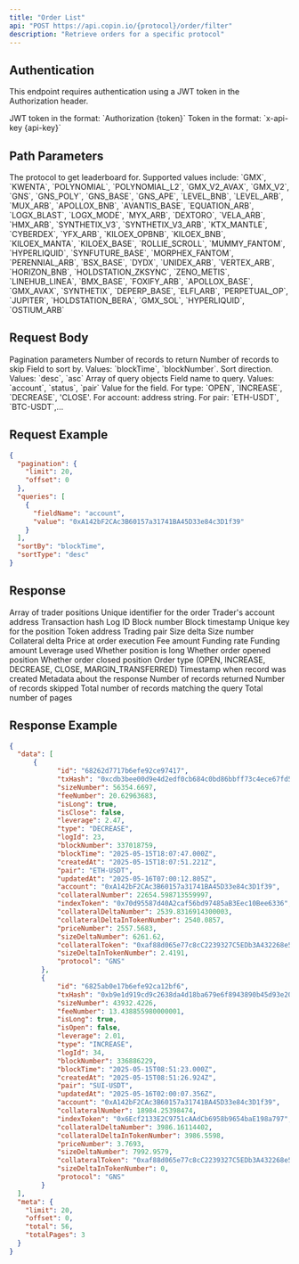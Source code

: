 ```yaml
---
title: "Order List"
api: "POST https://api.copin.io/{protocol}/order/filter"
description: "Retrieve orders for a specific protocol"
---
```

## Authentication
This endpoint requires authentication using a JWT token in the Authorization header.

<ParamField header="Authorization" type="string">
    JWT token in the format: `Authorization {token}`
</ParamField>

<ParamField header="x-api-key" type="string">
    Token in the format: `x-api-key {api-key}`
</ParamField>

## Path Parameters

<ParamField path="protocol" type="string" required>
    The protocol to get leaderboard for. Supported values include: `GMX`,
    `KWENTA`, `POLYNOMIAL`, `POLYNOMIAL_L2`, `GMX_V2_AVAX`, `GMX_V2`, `GNS`,
    `GNS_POLY`, `GNS_BASE`, `GNS_APE`, `LEVEL_BNB`, `LEVEL_ARB`, `MUX_ARB`,
    `APOLLOX_BNB`, `AVANTIS_BASE`, `EQUATION_ARB`, `LOGX_BLAST`, `LOGX_MODE`,
    `MYX_ARB`, `DEXTORO`, `VELA_ARB`, `HMX_ARB`, `SYNTHETIX_V3`,
    `SYNTHETIX_V3_ARB`, `KTX_MANTLE`, `CYBERDEX`, `YFX_ARB`, `KILOEX_OPBNB`,
    `KILOEX_BNB`, `KILOEX_MANTA`, `KILOEX_BASE`, `ROLLIE_SCROLL`, `MUMMY_FANTOM`,
    `HYPERLIQUID`, `SYNFUTURE_BASE`, `MORPHEX_FANTOM`, `PERENNIAL_ARB`,
    `BSX_BASE`, `DYDX`, `UNIDEX_ARB`, `VERTEX_ARB`, `HORIZON_BNB`,
    `HOLDSTATION_ZKSYNC`, `ZENO_METIS`, `LINEHUB_LINEA`, `BMX_BASE`, `FOXIFY_ARB`,
    `APOLLOX_BASE`, `GMX_AVAX`, `SYNTHETIX`, `DEPERP_BASE`, `ELFI_ARB`, `PERPETUAL_OP`,
    `JUPITER`, `HOLDSTATION_BERA`, `GMX_SOL`, `HYPERLIQUID`, `OSTIUM_ARB`
</ParamField>

## Request Body

<ParamField body="pagination" type="object">
  Pagination parameters
  <Expandable title="properties">
    <ParamField body="limit" type="number" default="20">
      Number of records to return
    </ParamField>
    <ParamField body="offset" type="number" default="0">
      Number of records to skip
    </ParamField>
  </Expandable>
</ParamField>

<ParamField body="sortBy" type="string">
  Field to sort by. Values: `blockTime`, `blockNumber`.
</ParamField>

<ParamField body="sortType" type="string" default="desc">
  Sort direction. Values: `desc`, `asc`
</ParamField>

<ParamField body="queries" type="array">
  Array of query objects
  <Expandable title="properties">
    <ParamField body="fieldName" type="string">
      Field name to query. Values: `account`, `status`, `pair`
    </ParamField>
    <ParamField body="value" type="string">
      Value for the field. For type: `OPEN`, `INCREASE`, `DECREASE`, 'CLOSE'. For account: address
      string. For pair: `ETH-USDT`, `BTC-USDT`,...
    </ParamField>
  </Expandable>
</ParamField>

## Request Example

```json
{
  "pagination": {
    "limit": 20,
    "offset": 0
  },
  "queries": [
    {
      "fieldName": "account",
      "value": "0xA142bF2CAc3B60157a31741BA45D33e84c3D1f39"
    }
  ],
  "sortBy": "blockTime",
  "sortType": "desc"
}
```

## Response

<ResponseField name="data" type="array">
  Array of trader positions
    <Expandable title="properties">
        <ResponseField name="id" type="string">
            Unique identifier for the order
        </ResponseField>
        <ResponseField name="account" type="string">
            Trader's account address
        </ResponseField>
        <ResponseField name="txHash" type="string">
            Transaction hash
        </ResponseField>
        <ResponseField name="logId" type="number">
            Log ID
        </ResponseField>
        <ResponseField name="blockNumber" type="number">
            Block number
        </ResponseField>
        <ResponseField name="blockTime" type="string">
            Block timestamp
        </ResponseField>
        <ResponseField name="key" type="string">
            Unique key for the position
        </ResponseField>
        <ResponseField name="indexToken" type="string">
            Token address
        </ResponseField>
        <ResponseField name="pair" type="string">
            Trading pair
        </ResponseField>
        <ResponseField name="sizeDeltaNumber" type="number">
            Size delta
        </ResponseField>
        <ResponseField name="sizeNumber" type="number">
            Size number
        </ResponseField>
        <ResponseField name="collateralDeltaNumber" type="number">
            Collateral delta
        </ResponseField>
        <ResponseField name="priceNumber" type="number">
            Price at order execution
        </ResponseField>
        <ResponseField name="feeNumber" type="number">
            Fee amount
        </ResponseField>
        <ResponseField name="fundingRateNumber" type="number">
            Funding rate
        </ResponseField>
        <ResponseField name="fundingNumber" type="number">
            Funding amount
        </ResponseField>
        <ResponseField name="leverage" type="number">
            Leverage used
        </ResponseField>
        <ResponseField name="isLong" type="boolean">
            Whether position is long
        </ResponseField>
        <ResponseField name="isOpen" type="boolean">
            Whether order opened position
        </ResponseField>
        <ResponseField name="isClose" type="boolean">
            Whether order closed position
        </ResponseField>
        <ResponseField name="type" type="string">
            Order type (OPEN, INCREASE, DECREASE, CLOSE, MARGIN_TRANSFERRED)
        </ResponseField>
        <ResponseField name="createdAt" type="string">
            Timestamp when record was created
        </ResponseField>
    </Expandable>
</ResponseField>

<ResponseField name="meta" type="object">
  Metadata about the response
  <Expandable title="properties">
    <ResponseField name="limit" type="number">
      Number of records returned
    </ResponseField>
    <ResponseField name="offset" type="number">
      Number of records skipped
    </ResponseField>
    <ResponseField name="total" type="number">
      Total number of records matching the query
    </ResponseField>
    <ResponseField name="totalPages" type="number">
      Total number of pages
    </ResponseField>
  </Expandable>
</ResponseField>

## Response Example

```json
{
  "data": [
      {
            "id": "68262d7717b6efe92ce97417",
            "txHash": "0xcdb3bee00d9e4d2edf0cb684c0bd86bbff73c4ece67fd58d9434169555d85976",
            "sizeNumber": 56354.6697,
            "feeNumber": 20.62963683,
            "isLong": true,
            "isClose": false,
            "leverage": 2.47,
            "type": "DECREASE",
            "logId": 23,
            "blockNumber": 337018759,
            "blockTime": "2025-05-15T18:07:47.000Z",
            "createdAt": "2025-05-15T18:07:51.221Z",
            "pair": "ETH-USDT",
            "updatedAt": "2025-05-16T07:00:12.805Z",
            "account": "0xA142bF2CAc3B60157a31741BA45D33e84c3D1f39",
            "collateralNumber": 22654.598713559997,
            "indexToken": "0x70d95587d40A2caf56bd97485aB3Eec10Bee6336",
            "collateralDeltaNumber": 2539.8316914300003,
            "collateralDeltaInTokenNumber": 2540.0857,
            "priceNumber": 2557.5683,
            "sizeDeltaNumber": 6261.62,
            "collateralToken": "0xaf88d065e77c8cC2239327C5EDb3A432268e5831",
            "sizeDeltaInTokenNumber": 2.4191,
            "protocol": "GNS"
        },
        {
            "id": "6825ab0e17b6efe92ca12bf6",
            "txHash": "0xb9e1d919cd9c2638da4d18ba679e6f8943890b45d93e2006d91548d0ddc8611d",
            "sizeNumber": 43932.4226,
            "feeNumber": 13.438855980000001,
            "isLong": true,
            "isOpen": false,
            "leverage": 2.01,
            "type": "INCREASE",
            "logId": 34,
            "blockNumber": 336886229,
            "blockTime": "2025-05-15T08:51:23.000Z",
            "createdAt": "2025-05-15T08:51:26.924Z",
            "pair": "SUI-USDT",
            "updatedAt": "2025-05-16T02:00:07.356Z",
            "account": "0xA142bF2CAc3B60157a31741BA45D33e84c3D1f39",
            "collateralNumber": 18984.25398474,
            "indexToken": "0x6Ecf2133E2C9751cAAdCb6958b9654baE198a797",
            "collateralDeltaNumber": 3986.16114402,
            "collateralDeltaInTokenNumber": 3986.5598,
            "priceNumber": 3.7693,
            "sizeDeltaNumber": 7992.9579,
            "collateralToken": "0xaf88d065e77c8cC2239327C5EDb3A432268e5831",
            "sizeDeltaInTokenNumber": 0,
            "protocol": "GNS"
        }
  ],
  "meta": {
    "limit": 20,
    "offset": 0,
    "total": 56,
    "totalPages": 3
  }
}
```
